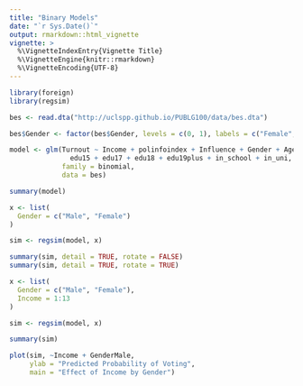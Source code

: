 ```yaml
---
title: "Binary Models"
date: "`r Sys.Date()`"
output: rmarkdown::html_vignette
vignette: >
  %\VignetteIndexEntry{Vignette Title}
  %\VignetteEngine{knitr::rmarkdown}
  %\VignetteEncoding{UTF-8}
---
```


```r
library(foreign)
library(regsim)
```

```r
bes <- read.dta("http://uclspp.github.io/PUBLG100/data/bes.dta")

bes$Gender <- factor(bes$Gender, levels = c(0, 1), labels = c("Female", "Male"))
```

```r
model <- glm(Turnout ~ Income + polinfoindex + Influence + Gender + Age + 
               edu15 + edu17 + edu18 + edu19plus + in_school + in_uni,
             family = binomial,
             data = bes)

summary(model)
```

```r
x <- list(
  Gender = c("Male", "Female")
)

sim <- regsim(model, x)

summary(sim, detail = TRUE, rotate = FALSE)
summary(sim, detail = TRUE, rotate = TRUE)
```

```r
x <- list(
  Gender = c("Male", "Female"),
  Income = 1:13
)

sim <- regsim(model, x)

summary(sim)
```

```r
plot(sim, ~Income + GenderMale, 
     ylab = "Predicted Probability of Voting",
     main = "Effect of Income by Gender")
```

